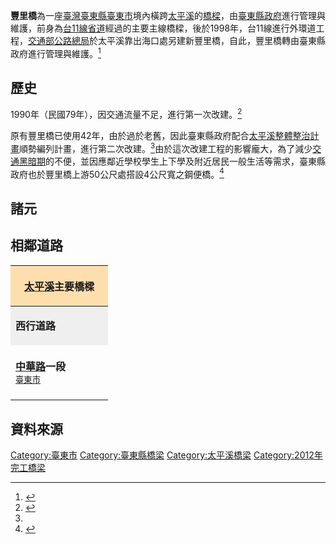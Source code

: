 {{coord|22.746483|121.142523|display=title|format=dms|scale:10000}}
{{Infobox_Bridge
|bridge_name  = 豐里橋
|image        = Fongli Bridge.jpg
|image_size   = 300px
|caption      = 豐里橋新橋
|official_name= 豐里橋
|carries      = 原：{{Jct|country=TWN|PH|11}} <br> 現：臺東市中華路
|crosses      = [[太平溪|太平溪]]
|locale       = {{ROC-TW}}[[臺東縣|臺東縣]][[臺東市|臺東市]]
|maint        = [[臺東縣政府|臺東縣政府]][[臺東市公所|臺東市公所]]
|length       = {{convert|128|m|ft|0}}
|width        = ？（改建前數據不可考）<br>{{convert|20|m|ft|0}}（改建後）
|design       = [[鋼筋混凝土|鋼筋混凝土]]橋 <br> 鋼[[拱橋|拱橋]](2012年)
|open         = 未知年代初建 <br> 1970年 <br> 1990年 <br> 2012年
|closed       = 1970年（遭[[1965年太平洋颱風季#超級颱風黛納（Dinah）|黛納颱風]]沖毀）<br> 2011年（因第二次改建工程）
|destruction  = 
|coordinates  = {{coord|22.746483|N|121.142523|E|scale:10000}}
}}
'''豐里橋'''為一座[[臺灣|臺灣]][[臺東縣|臺東縣]][[臺東市|臺東市]]境內橫跨[[太平溪|太平溪]]的[[橋樑|橋樑]]，由[[臺東縣政府|臺東縣政府]]進行管理與維護，前身為[[台11線|台11線]][[省道|省道]]經過的主要主線橋樑，後於1998年，台11線進行外環道工程，[[交通部公路總局|交通部公路總局]]於太平溪靠出海口處另建新豐里橋，自此，豐里橋轉由臺東縣政府進行管理與維護。<ref>{{cite web |url=http://tour.taitung.gov.tw/zh-tw/Travel/ScenicSpot/488/%E8%B1%90%E9%87%8C%E6%A9%8B |title=台東縣政府 台東觀光網 豐里橋 |access-date=2014-10-11 |archive-url=https://web.archive.org/web/20141018141555/http://tour.taitung.gov.tw/zh-tw/Travel/ScenicSpot/488/%E8%B1%90%E9%87%8C%E6%A9%8B |archive-date=2014-10-18 |dead-url=yes }}</ref>

== 歷史 ==
{{fact|豐里橋最初建造年代目前尚無數據考察。}}{{fact|最早有紀錄時，為1965年（民國54年）6月18日，豐里橋遭到[[1965年太平洋颱風季#超級颱風黛納（Dinah）|黛納颱風]]災害沖毀。}}{{fact|1969年（民國58年），豐里橋重建完成。}}1990年（民國79年），因交通流量不足，進行第一次改建。<ref name="ttct">{{cite web |url=http://www.boe.ttct.edu.tw/front/bin/partprint.phtml?Part=11040010&Category=0&Style=1 |title=臺東縣政府 教育處 再見豐里橋 |access-date=2014-10-11 |archive-url=https://web.archive.org/web/20141020161713/http://www.boe.ttct.edu.tw/front/bin/partprint.phtml?Part=11040010&Category=0&Style=1 |archive-date=2014-10-20 |dead-url=yes }}</ref>

原有豐里橋已使用42年，由於過於老舊，因此臺東縣政府配合[[太平溪整體整治計畫|太平溪整體整治計畫]]順勢編列計畫，進行第二次改建。<ref name="ttct"/>{{fact|其改建工程於2011年（民國100年）1月29日開工，工期500天。}}由於這次改建工程的影響龐大，為了減少[[交通黑暗期|交通黑暗期]]的不便，並因應鄰近學校學生上下學及附近居民一般生活等需求，臺東縣政府也於豐里橋上游50公尺處搭設4公尺寬之鋼便橋。<ref>{{cite web |url=http://www.cna.com.tw/postwrite/Detail/103697.aspx#.VDjSTvmSzxx |title=中央通訊社 太平溪豐里橋改建工程5月9日起將試通車 黃縣長感謝民眾及用路人配合 現鋼便橋將暫放供拍照 |accessdate=2014-10-11 |archive-date=2014-10-17 |archive-url=https://web.archive.org/web/20141017135017/http://www.cna.com.tw/postwrite/Detail/103697.aspx#.VDjSTvmSzxx |dead-url=no }}</ref>

== 諸元 ==
{{fact|豐里橋改建計畫為，拆除舊橋後，於原址重建三垮鋼橋乙座，改為橋寬20公尺橋兩端簡支鋼鈑樑垮度各24公尺，中間提籃式拱橋垮度80公尺鋼橋總長128公尺，兩端引道寬20公尺長約102公尺及其寬度輔附屬設施工程。}}

== 相鄰道路 ==
{|  class="toccolours" border="1" cellpadding="4" style="margin: 0 auto; border-collapse: collapse; text-align: center; white-space:nowrap;"
|-  
! colspan="3" style="background: #ffdead;" | '''[[太平溪|太平溪]]主要橋樑'''
|-
| style="background: #efefef;" | '''西行道路'''
| colspan="1" style= "background: #efefef;"    |'''[[太平溪|太平溪]]'''
| style="background: #efefef;" | '''東行道路'''
|-
| style="width:140px; height:88px;" |  '''[[中華路|中華路]]一段'''<br /><small>[[臺東市|臺東市]]</small>
| style="width:200px; height:75px;" | '''豐里橋'''<br /><small>''往''</small><br /><small>''←[[豐里里|豐里]]　　　　[[國立臺東大學|臺東大學]]、[[國立臺東高級中學|臺東高中]]→''</small>
| style="width:140px; height:75px;" | '''[[中華路|中華路]]二段'''<br /><small>[[臺東市|臺東市]]</small>
{| border="0"
|}
|}

== 資料來源 ==
<div class="references-small">
<references />
</div>

[[Category:臺東市|Category:臺東市]]
[[Category:臺東縣橋梁|Category:臺東縣橋梁]]
[[Category:太平溪橋梁|Category:太平溪橋梁]]
[[Category:2012年完工橋梁|Category:2012年完工橋梁]]